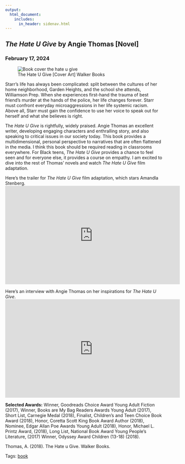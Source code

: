 ```yaml
---
output: 
  html_document:
    includes:
      in_header: sidenav.html
---
```


<!-- Page content -->
<div class="main">
<div class="card">

# <em> The Hate U Give </em> by Angie Thomas [Novel]
### February 17, 2024

<figure>
<img class="cover" src="./media/cover-the_hate_u.jpg" alt="Book cover the hate u give">
<figcaption> The Hate U Give [Cover Art] Walker Books </figcaption>
</figure>

Starr’s life has always been complicated: split between the cultures of her home neighborhood, Garden Heights, and the school she attends, Williamson Prep. When she experiences first-hand the trauma of best friend’s murder at the hands of the police, her life changes forever. Starr must confront everyday microaggressions in her life systemic racism. Above all, Starr must gain the confidence to use her voice to speak out for herself and what she believes is right. 

The *Hate U Give* is rightfully, widely praised. Angie Thomas an excellent writer, developing engaging characters and enthralling story, and also speaking to critical issues in our society today. This book provides a multidimensional, personal perspective to narratives that are often flattened in the media. I think this book should be required reading in classrooms everywhere. For Black teens, *The Hate U Give* provides a chance to feel seen and for everyone else, it provides a course on empathy. I am excited to dive into the rest of Thomas’ novels and watch *The Hate U Give* film adaptation. 

Here's the trailer for *The Hate U Give* film adaptation, which stars Amandla Stenberg.
<iframe width="560" height="315" src="https://www.youtube.com/embed/3MM8OkVT0hw?si=8_IlWYnEwdSFLO33" title="YouTube video player" frameborder="0" allow="accelerometer; autoplay; clipboard-write; encrypted-media; gyroscope; picture-in-picture; web-share" allowfullscreen></iframe>

Here's an interview with Angie Thomas on her inspirations for *The Hate U Give*.
<iframe width="560" height="315" src="https://www.youtube.com/embed/CorQppCdxEI?si=_UnVEbM8V5EhR4P1" title="YouTube video player" frameborder="0" allow="accelerometer; autoplay; clipboard-write; encrypted-media; gyroscope; picture-in-picture; web-share" allowfullscreen></iframe>

**Selected Awards:** Winner, Goodreads Choice Award Young Adult Fiction (2017), Winner, Books are My Bag Readers Awards Young Adult (2017), Short List, Carnegie Medal (2018), Finalist, Children's and Teen Choice Book Award (2018), Honor, Coretta Scott King Book Award Author (2018), Nominee, Edgar Allan Poe Awards Young Adult (2018), Honor, Michael L. Printz Award, (2018), Long List, National Book Award Young People's Literature, (2017)
Winner, Odyssey Award Children (13-18) (2018).

Thomas, A. (2018). The Hate u Give. Walker Books.

Tags: <a href="tags-book.html">book</a> 

</div>
</div>
